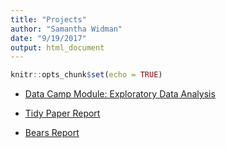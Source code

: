 ```yaml
---
title: "Projects"
author: "Samantha Widman"
date: "9/19/2017"
output: html_document
---
```


```r
knitr::opts_chunk$set(echo = TRUE)
```

* [Data Camp Module: Exploratory Data Analysis](./projects/EDA.html)

* [Tidy Paper Report](./projects/Tidy Paper Report v2.pdf)

* [Bears Report](./projects/Bears.pdf)